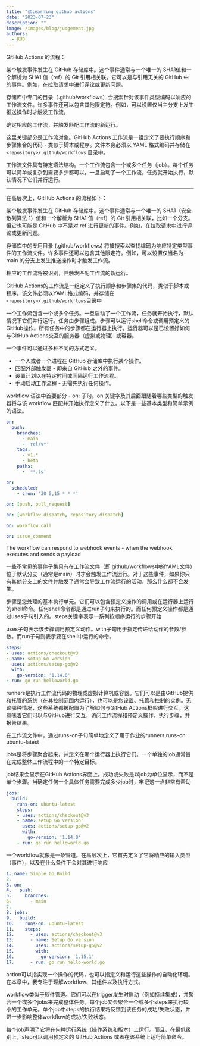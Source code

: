 ```yaml
---
title: "读learning github actions"
date: "2023-07-23"
description: ""
image: /images/blog/judgement.jpg
authors:
  - KUD
---
```


GitHub Actions 的流程：

某个触发事件发生在 GitHub 存储库中。这个事件通常与一个唯一的 SHA1值和一个解析为 SHA1 值（ref）的 Git 引用相关联。它可以是与引用无关的 GitHub 中的事件。例如，在拉取请求中进行评论或更新问题。

存储库中专门的目录（.github/workflows）会搜索针对该事件类型编码以响应的工作流文件。许多事件还可以包含其他限定符。例如，可以设置仅当主分支上发生推送操作时才触发工作流。

确定相应的工作流，并触发匹配工作流的新运行。

这里关键部分是工作流对象。GitHub Actions 工作流是一组定义了要执行顺序和步骤集合的代码 - 类似于脚本或程序。文件本身必须以 YAML 格式编码并存储在 `<repository>/.github/workflows` 目录中。

工作流文件具有特定语法结构。一个工作流包含一个或多个任务（job）。每个任务可以简单或复杂到需要多少都可以。一旦启动了一个工作流，任务就开始执行，默认情况下它们并行运行。

---

在高层次上，GitHub Actions 的流程如下：

某个触发事件发生在 GitHub 存储库中。这个事件通常与一个唯一的 SHA1（安全散列算法 1）值和一个解析为 SHA1 值（ref）的 Git 引用相关联，比如一个分支。但它也可能是 GitHub 中不是对 ref 进行更新的事件。例如，在拉取请求中进行评论或更新问题。

存储库中的专用目录 (.github/workflows) 将被搜索以查找编码为响应特定类型事件的工作流文件。许多事件还可以包含其他限定符。例如，可以设置仅当名为 main 的分支上发生推送操作时才触发工作流。

相应的工作流将被识别，并触发匹配工作流的新运行。

GitHub Actions的工作流是一组定义了执行顺序和步骤集的代码，类似于脚本或程序。该文件必须以YAML格式编码，并存储在`<repository>/.github/workflows`目录中

一个工作流包含一个或多个任务。一旦启动了一个工作流，任务就开始执行，默认情况下它们并行运行。任务由步骤组成。步骤可以运行shell命令或调用预定义的GitHub操作。所有任务中的步骤都在运行器上执行。运行器可以是已设置好如何与GitHub Actions交互的服务器（虚拟或物理）或容器。

一个事件可以通过多种不同的方式定义。
- 一个人或者一个进程在 GitHub 存储库中执行某个操作。
- 匹配外部触发器 - 即来自 GitHub 之外的事件。
- 设置计划以在特定时间或间隔运行工作流程。
- 手动启动工作流程 - 无需先执行任何操作。

 workflow 语法中首要部分 - on: 子句。on 关键字及其后面跟随着哪些类型的触发器将与该 workflow 匹配并开始执行定义了什么。以下是一些基本类型和简单示例的语法。

```yaml
on:
  push:
    branches:
      - main
      - 'rel/v*'
    tags:
      - v1.*
      - beta
    paths:
      - '**.ts'

on:
  scheduled:
    - cron: '30 5,15 * * *'

on: [push, pull_request]

on: [workflow-dispatch, repository-dispatch]

on: workflow_call

on: issue_comment
```
The workflow can respond to webhook events - when the webhook executes and sends a payload

一些不常见的事件子集只有在工作流文件（即.github/workflows中的YAML文件）位于默认分支（通常是main）时才会触发工作流运行。对于这些事件，如果你只有其他分支上的文件并触发了通常会导致工作流运行的活动，那么什么都不会发生。

步骤是您处理的基本执行单元。它们可以包含预定义操作的调用或在运行器上运行的shell命令。任何shell命令都是通过run子句来执行的。而任何预定义操作都是通过uses子句引入的。steps关键字表示一系列按顺序运行的步骤开始

uses子句表示该步骤调用预定义动作。with子句用于指定传递给动作的参数/参数。而run子句则表示要在shell中运行的命令。

```yaml
steps:
- uses: actions/checkout@v3
- name: setup Go version
  uses: actions/setup-go@v2
  with:
    go-version: '1.14.0'
- run: go run helloworld.go
```

runners是执行工作流代码的物理或虚拟计算机或容器。它们可以是由GitHub提供和托管的系统（在其控制范围内运行），也可以是您设置、托管和控制的实例。无论哪种情况，这些系统都被配置为了解如何与GitHub Actions框架进行交互。这意味着它们可以与GitHub进行交互，访问工作流程和预定义操作，执行步骤，并报告结果。

在工作流文件中，通过runs-on子句简单地定义了用于作业的runners:runs-on: ubuntu-latest

jobs是将步骤聚合起来，并定义在哪个运行器上执行它们。一个单独的job通常旨在完成整体工作流程中的一个特定目标。

job结果会显示在GitHub Actions界面上。成功或失败是以job为单位显示，而不是单个步骤。当确定任何一个具体任务需要完成多少job时，牢记这一点非常有帮助

```yaml
jobs:
  build:
    runs-on: ubuntu-latest
    steps:
    - uses: actions/checkout@v3
    - name: setup Go version'
      uses: actions/setup-go@v2
      with:
        go-version: '1.14.0'
    - run: go run helloworld.go
```

一个workflow就像是一条管道。在高层次上，它首先定义了它将响应的输入类型（事件），以及在什么条件下会对其进行响应

```yaml
1. name: Simple Go Build
2.
3. on:
4.   push:
5.     branches:
6.       - main
7.
8. jobs:
9.   build:
10.    runs-on: ubuntu-latest
11.    steps:
12.      - uses: actions/checkout@v3
13.      - name: Setup Go version
14.        uses: actions/setup-go@v2
15.        with:
16.          go-version: '1.15.1'
17.      - run: go run hello-world.go
```
action可以指实现一个操作的代码，也可以指定义和运行这些操作的自动化环境。在本章中，我专注于理解workflow、其组件以及执行方式。

workflow类似于软件管道。它们可以在trigger发生时启动（例如持续集成），并聚合一个或多个jobs来完成整体任务。每个job又会聚合一个或多个steps来执行较小的工作单元。单个job中steps的执行结果将反馈到该任务的成功/失败状态，并进一步影响整体workflow的成功/失败状态。

每个job声明了它将在何种运行系统（操作系统和版本）上运行。而且，在最低级别上，step可以调用预定义的 GitHub Actions 或者在该系统上运行简单命令。
